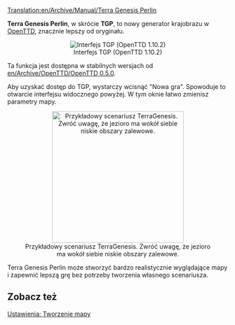 [[Translation:en/Archive/Manual/Terra Genesis Perlin]]


'''Terra Genesis Perlin''', w skrócie '''TGP''', to nowy generator krajobrazu w [[pl/Manual/OpenTTD|OpenTTD]], znacznie lepszy od oryginału.
<center>[[File:en/Terra.png|frame|center|Interfejs TGP (OpenTTD 1.10.2)]]</center>

Ta funkcja jest dostępna w stabilnych wersjach od [[en/Archive/OpenTTD/OpenTTD 0.5.0]].

Aby uzyskać dostęp do TGP, wystarczy wcisnąć "Nowa gra". Spowoduje to otwarcie interfejsu widocznego powyżej. W tym oknie łatwo zmienisz parametry mapy.

<center>[[File:en/TGP Example.png|thumb|300px|center|Przykładowy scenariusz TerraGenesis. Zwróć uwagę, że jezioro ma wokół siebie niskie obszary zalewowe.]]</center>

Terra Genesis Perlin może stworzyć bardzo realistycznie wyglądające mapy i zapewnić lepszą grę bez potrzeby tworzenia własnego scenariusza.

==Zobacz też==
[[pl/Ustawienia/Tworzenie mapy|Ustawienia: Tworzenie mapy]]